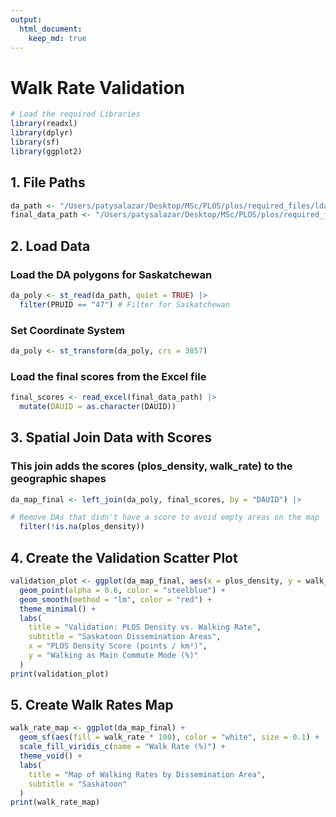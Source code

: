 ```yaml
---
output:
  html_document:
    keep_md: true
---
```


# Walk Rate Validation

```r
# Load the required Libraries 
library(readxl)
library(dplyr)
library(sf)
library(ggplot2)
```

## 1. File Paths 

```r
da_path <- "/Users/patysalazar/Desktop/MSc/PLOS/plos/required_files/lda_000b21a_e/lda_000b21a_e.shp"
final_data_path <- "/Users/patysalazar/Desktop/MSc/PLOS/plos/required_files/FINAL.xlsx"
```

## 2. Load Data 
### Load the DA polygons for Saskatchewan

```r
da_poly <- st_read(da_path, quiet = TRUE) |>
  filter(PRUID == "47") # Filter for Saskatchewan
```

### Set Coordinate System

```r
da_poly <- st_transform(da_poly, crs = 3857)
```

### Load the final scores from the Excel file

```r
final_scores <- read_excel(final_data_path) |>
  mutate(DAUID = as.character(DAUID))
```

## 3. Spatial Join Data with Scores 
### This join adds the scores (plos_density, walk_rate) to the geographic shapes

```r
da_map_final <- left_join(da_poly, final_scores, by = "DAUID") |>

# Remove DAs that didn't have a score to avoid empty areas on the map
  filter(!is.na(plos_density))
```
  
## 4. Create the Validation Scatter Plot 

```r
validation_plot <- ggplot(da_map_final, aes(x = plos_density, y = walk_rate * 100)) +
  geom_point(alpha = 0.6, color = "steelblue") +
  geom_smooth(method = "lm", color = "red") + 
  theme_minimal() +
  labs(
    title = "Validation: PLOS Density vs. Walking Rate",
    subtitle = "Saskatoon Dissemination Areas",
    x = "PLOS Density Score (points / km²)",
    y = "Walking as Main Commute Mode (%)"
  )
print(validation_plot)
```

## 5. Create Walk Rates Map

```r
walk_rate_map <- ggplot(da_map_final) +
  geom_sf(aes(fill = walk_rate * 100), color = "white", size = 0.1) +
  scale_fill_viridis_c(name = "Walk Rate (%)") +
  theme_void() +
  labs(
    title = "Map of Walking Rates by Dissemination Area",
    subtitle = "Saskatoon"
  )
print(walk_rate_map)
```

